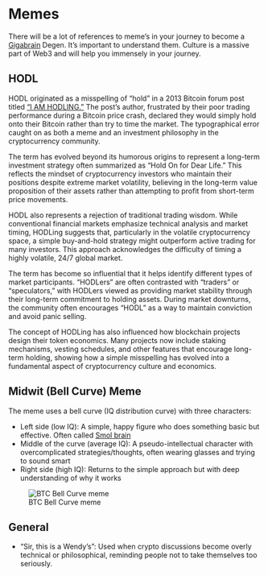 # Memes
There will be a lot of references to meme's in your journey to become a [Gigabrain](./terms.qmd#gigabrain) Degen. It's important to understand them. Culture is a massive part of Web3 and will help you immensely in your journey. 

## HODL
HODL originated as a misspelling of "hold" in a 2013 Bitcoin forum post titled ["I AM HODLING."](https://bitcointalk.org/index.php?topic=375643.0) The post's author, frustrated by their poor trading performance during a Bitcoin price crash, declared they would simply hold onto their Bitcoin rather than try to time the market. The typographical error caught on as both a meme and an investment philosophy in the cryptocurrency community.

The term has evolved beyond its humorous origins to represent a long-term investment strategy often summarized as "Hold On for Dear Life." This reflects the mindset of cryptocurrency investors who maintain their positions despite extreme market volatility, believing in the long-term value proposition of their assets rather than attempting to profit from short-term price movements.

HODL also represents a rejection of traditional trading wisdom. While conventional financial markets emphasize technical analysis and market timing, HODLing suggests that, particularly in the volatile cryptocurrency space, a simple buy-and-hold strategy might outperform active trading for many investors. This approach acknowledges the difficulty of timing a highly volatile, 24/7 global market.

The term has become so influential that it helps identify different types of market participants. "HODLers" are often contrasted with "traders" or "speculators," with HODLers viewed as providing market stability through their long-term commitment to holding assets. During market downturns, the community often encourages "HODL" as a way to maintain conviction and avoid panic selling.

The concept of HODLing has also influenced how blockchain projects design their token economics. Many projects now include staking mechanisms, vesting schedules, and other features that encourage long-term holding, showing how a simple misspelling has evolved into a fundamental aspect of cryptocurrency culture and economics.

## Midwit (Bell Curve) Meme
The meme uses a bell curve (IQ distribution curve) with three characters:

* Left side (low IQ): A simple, happy figure who does something basic but effective. Often called [Smol brain](./terms.qmd#smol-brain)
* Middle of the curve (average IQ): A pseudo-intellectual character with overcomplicated strategies/thoughts, often wearing glasses and trying to sound smart
* Right side (high IQ): Returns to the simple approach but with deep understanding of why it works

![BTC Bell Curve meme](../../images/memes/bellcurve.jpg)

## General 

* "Sir, this is a Wendy's": Used when crypto discussions become overly technical or philosophical, reminding people not to take themselves too seriously.

::: {.callout-note}
<blockquote class="twitter-tweet">
<a href="https://twitter.com/Wendys/status/1526211577891921922"></a>
</blockquote>
:::
